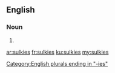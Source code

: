 ==English==

===Noun===
{{head|en|plural}}

# {{plural of|sulky|lang=en|nocat=1}}

[[Category:English plurals ending in "-ies"]]

[[ar:sulkies]]
[[fr:sulkies]]
[[ku:sulkies]]
[[my:sulkies]]